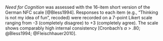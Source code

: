 _Need for Cognition_ was assessed with the 16-item short version of the German NFC scale [@Bless1994]. Responses to each item (e.g., "Thinking is not my idea of fun", recoded) were recorded on a 7-point Likert scale ranging from -3 (completely disagree) to +3 (completely agree). The scale shows comparably high internal consistency [Cronbach’s $\alpha$ > .80; @Bless1994; @Fleischhauer2010]. 
